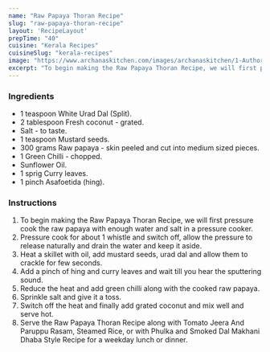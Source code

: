---
name: "Raw Papaya Thoran Recipe"
slug: "raw-papaya-thoran-recipe"
layout: 'RecipeLayout'
prepTime: "40"
cuisine: "Kerala Recipes"
cuisineSlug: "kerala-recipes"
image: "https://www.archanaskitchen.com/images/archanaskitchen/1-Author/sibyl_sunitha/Raw_Papaya_Thoran_Recipe.jpg"
excerpt: "To begin making the Raw Papaya Thoran Recipe, we will first pressure cook the raw papaya with enough water and salt in a pressure cooker"
---

### Ingredients

- 1 teaspoon White Urad Dal (Split).
- 2 tablespoon Fresh coconut - grated.
- Salt - to taste.
- 1 teaspoon Mustard seeds.
- 300 grams Raw papaya - skin peeled and cut into medium sized pieces.
- 1 Green Chilli - chopped.
- Sunflower Oil.
- 1 sprig Curry leaves.
- 1 pinch Asafoetida (hing).

### Instructions

1. To begin making the Raw Papaya Thoran Recipe, we will first pressure cook the raw papaya with enough water and salt in a pressure cooker.
1. Pressure cook for about 1 whistle and switch off, allow the pressure to release naturally and drain the water and keep it aside.
1. Heat a skillet with oil, add mustard seeds, urad dal and allow them to crackle for few seconds.
1. Add a pinch of hing and curry leaves and wait till you hear the sputtering sound.
1. Reduce the heat and add green chilli along with the cooked raw papaya.
1. Sprinkle salt and give it a toss.
1. Switch off the heat and finally add grated coconut and mix well and serve hot.
1. Serve the Raw Papaya Thoran Recipe along with Tomato Jeera And Paruppu Rasam, Steamed Rice, or with Phulka and Smoked Dal Makhani Dhaba Style Recipe for a weekday lunch or dinner.
